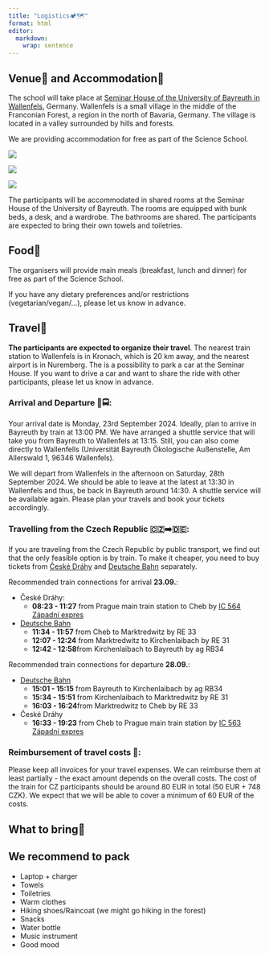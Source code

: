 ```yaml
---
title: "Logistics🏕️🗺️"
format: html
editor: 
  markdown: 
    wrap: sentence
---
```


## Venue🏡 and Accommodation🛌
The school will take place at [Seminar House of the University of Bayreuth in Wallenfels](https://maps.app.goo.gl/AJsRbag7ddPvdwrz6), Germany. Wallenfels is a small village in the middle of the Franconian Forest, a region in the north of Bavaria, Germany. The village is located in a valley surrounded by hills and forests.

We are providing accommodation for free as part of the Science School. 

![](photos/Wallenfels_Stadt.JPG)

:::: {layout="[ 50, 50]"}
::: {#first-column}

![](photos/Wallenfes_Tagungsraum.JPG)

:::

::: {#second-column}

![](photos/Wallenfels_bedroom.jpg)

:::

::::
The participants will be accommodated in shared rooms at the Seminar House of the University of Bayreuth. The rooms are equipped with bunk beds, a desk, and a wardrobe. The bathrooms are shared. The participants are expected to bring their own towels and toiletries.

## Food🍱
The organisers will provide main meals (breakfast, lunch and dinner) for free as part of the Science School.

::: {.callout-warning}
 If you have any dietary preferences and/or restrictions (vegetarian/vegan/...), please let us know in advance.
:::

## Travel🚗

**The participants are expected to organize their travel**. The nearest train station to Wallenfels is in Kronach, which is 20 km away, and the nearest airport is in Nuremberg. The is a possibility to park a car at the Seminar House. If you want to drive a car and want to share the ride with other participants, please let us know in advance. 

### Arrival and Departure 🚆🚍: 

Your arrival date is Monday, 23rd September 2024. Ideally, plan to arrive in Bayreuth by train at 13:00 PM. We have arranged a shuttle service that will take you from Bayreuth to Wallenfels at 13:15. Still, you can also come directly to Wallenfells (Universität Bayreuth Ökologische Außenstelle, Am Allerswald 1, 96346 Wallenfels). 

We will depart from Wallenfels in the afternoon on Saturday, 28th September 2024. We should be able to leave at the latest at 13:30 in Wallenfels and thus, be back in Bayreuth around 14:30. A shuttle service will be available again. Please plan your travels and book your tickets accordingly. 

### Travelling from the Czech Republic 🇨🇿➡️🇩🇪:

If you are traveling from the Czech Republic by public transport, we find out that the only feasible option is by train. To make it cheaper, you need to buy tickets from [České Dráhy](https://www.cd.cz/en/default.htm) and [Deutsche Bahn](https://int.bahn.de/en) separately. 

Recommended train connections for arrival **23.09.**:

* České Dráhy:
  * **08:23 - 11:27** from Prague main train station to Cheb by [IC 564 Západní expres](https://www.cd.cz/en/vlak/564/23.9.2024/5457076/8.23/5475035/11.27/)
* [Deutsche Bahn](https://int.bahn.de/en/buchung/fahrplan/suche#sts=true&so=Cheb&zo=Bayreuth%20Hbf&kl=2&r=13:16:KLASSENLOS:1&soid=A%3D1%40O%3DCheb%40X%3D12380699%40Y%3D50073494%40U%3D80%40L%3D5400004%40B%3D1%40p%3D1723490478%40i%3DU%C3%97005475035%40&zoid=A%3D1%40O%3DBayreuth%20Hbf%40X%3D11579985%40Y%3D49949613%40U%3D80%40L%3D8000028%40B%3D1%40p%3D1723056913%40i%3DU%C3%97008022249%40&sot=ST&zot=ST&soei=5400004&zoei=8000028&hd=2024-09-23T11:30:24&hza=D&hz=%5B%5D&ar=false&s=true&d=false&vm=00,01,02,03,04,05,06,07,08,09&fm=false&bp=false)
  * **11:34 - 11:57** from Cheb to Marktredwitz by RE 33
  * **12:07 - 12:24** from Marktredwitz to Kirchenlaibach by RE 31
  * **12:42 - 12:58**from Kirchenlaibach to Bayreuth by ag RB34

Recommended train connections for departure **28.09.**:

* [Deutsche Bahn](https://int.bahn.de/en/buchung/fahrplan/suche#sts=true&so=Bayreuth%20Hbf&zo=Cheb&kl=2&r=13:16:KLASSENLOS:1&soid=A%3D1%40O%3DBayreuth%20Hbf%40X%3D11579985%40Y%3D49949613%40U%3D80%40L%3D8000028%40B%3D1%40p%3D1723056913%40i%3DU%C3%97008022249%40&zoid=A%3D1%40O%3DCheb%40X%3D12380699%40Y%3D50073494%40U%3D80%40L%3D5400004%40B%3D1%40p%3D1723490478%40i%3DU%C3%97005475035%40&sot=ST&zot=ST&soei=8000028&zoei=5400004&hd=2024-09-28T15:00:24&hza=D&hz=%5B%5D&ar=false&s=true&d=false&vm=00,01,02,03,04,05,06,07,08,09&fm=false&bp=false)
  * **15:01 - 15:15** from Bayreuth to Kirchenlaibach by ag RB34
  * **15:34 - 15:51** from Kirchenlaibach to Marktredwitz by RE 31
  * **16:03 - 16:24**from Marktredwitz to Cheb by RE 33
* České Dráhy
  * **16:33 - 19:23** from Cheb to Prague main train station by [IC 563 Západní expres](https://www.cd.cz/en/vlak/563/28.9.2024/5475035/16.33/5457076/19.23/)

### Reimbursement of travel costs 💸: 

Please keep all invoices for your travel expenses. We can reimburse them at least partially - the exact amount depends on the overall costs. The cost of the train for CZ participants should be around 80 EUR in total (50 EUR + 748 CZK). We expect that we will be able to cover a minimum of 60 EUR of the costs.

## What to bring🎒
::: {.callout-tip}
## We recommend to pack 

- Laptop + charger
- Towels
- Toiletries
- Warm clothes
- Hiking shoes/Raincoat (we might go hiking in the forest)
- Snacks
- Water bottle
- Music instrument
- Good mood

:::




